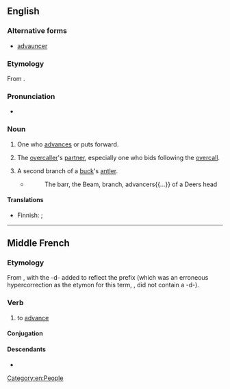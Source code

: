 ==English==

===Alternative forms===
* [[advauncer]] {{qualifier|obsolete}}

===Etymology===
From {{affix|en|advance|-er|id2=agent noun}}.

===Pronunciation===
* {{a|US}} {{IPA|en|/ədˈvænsɚ/}}

===Noun===
{{en-noun}}

# One who [[advance]]s or puts forward.
#: {{ux|en|the '''advancer''' of a theory}}
# {{lb|en|bridge}} The [[overcaller]]'s [[partner]], especially one who bids following the [[overcall]].
# A second branch of a [[buck]]'s [[antler]].
#* {{RQ:Howell Lexicon Tetraglotton}}
#*:The barr, the Beam, branch, advancers{{...}} of a Deers head

====Translations====
{{trans-top|one who advances or puts forward}}
* Finnish: {{t+|fi|etenijä}} {{gloss|one who advances}}; {{t+|fi|edistäjä}} {{qualifier|one who puts forward}}
{{trans-mid}}
{{trans-bottom}}

[[Category:en:People]]

----

==Middle French==

===Etymology===
From {{inh|frm|fro|avancer}}, with the -d- added to reflect the {{inh|frm|la|-}} prefix {{m|la|ad-}} (which was an erroneous hypercorrection as the etymon for this term, {{m|la|abante}}, did not contain a -d-).

===Verb===
{{head|frm|verb}}

# to [[advance]] {{gloss|to move forwards}}

====Conjugation====
{{frm-conj-cer|advan}}

====Descendants====
* {{desc|fr|avancer}}